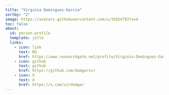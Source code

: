 ```yaml
---
title: "Virginia Domínguez-García"
sortby: "2"
image: https://avatars.githubusercontent.com/u/35924793?v=4
toc: false
about:
  id: person-profile
  template: jolla
  links:
    - icon: link
      text: RG
      href: https://www.researchgate.net/profile/Virginia-Dominguez-Garcia
    - icon: github
      text: github
      href: https://github.com/domgarvir
    - icon: X
      text: X
      href: https://x.com/virdomgar
---
```


:::{#person-profile}
:::
